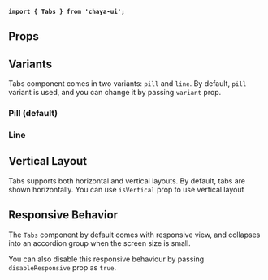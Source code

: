 
<Meta
    title="Components/Display/Tabs"
    of={TabsStories}
/>

<Title>Tabs</Title>

**`import { Tabs } from 'chaya-ui';`**

<Primary />

## Props

<Controls />

## Variants

Tabs component comes in two variants: `pill` and `line`. By default, `pill` variant is used, and you can change it
by passing `variant` prop.

### Pill (default)

<Primary />

### Line

<Primary name="Line Variant" />

## Vertical Layout

Tabs supports both horizontal and vertical layouts. By default, tabs are shown horizontally. You can use `isVertical`
prop to use vertical layout

<Primary name="Vertical Tabs" />

<Primary name="Vertical Line Variant" />


## Responsive Behavior

The `Tabs` component by default comes with responsive view, and collapses into an accordion group when the screen size
is small.

<Primary name="Responsive Preview Tabs" />

You can also disable this responsive behaviour by passing `disableResponsive` prop as `true`.

<Primary name="Responsive Disabled Preview Tabs" />
